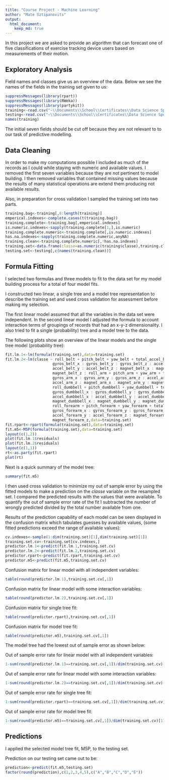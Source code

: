 ---
title: "Course Project - Machine Learning"
author: "Mate Sztipanovits"
output: 
  html_document: 
    keep_md: true 
---

In this project we are asked to provide an algorithm that can
forecast one of five classifications of exercise tracking device
users based on measurements of their motion.

## Exploratory Analysis

Field names and classes give us an overview of the data.
Below we see the names of the fields in the training set given to us:

```{r echo=FALSE}
suppressMessages(library(rpart))
suppressMessages(library(RWeka))
suppressMessages(library(partykit))
training<-read.csv("~\\Documents\\School\\Certificates\\Data Science Specialization\\Course 8 - Practical Machine Learning\\Course Project\\pml-training.csv")
testing<-read.csv("~\\Documents\\School\\Certificates\\Data Science Specialization\\Course 8 - Practical Machine Learning\\Course Project\\pml-testing.csv")
names(training)
```

The initial seven fields should be cut off because they are not relevant to 
to our task of predictive modelling. 

## Data Cleaning

In order to make my computations possible I included as much of the records 
as I could while staying with numeric and available values. I removed the 
first seven variables because they are not pertinent to model building.
I then removed variables that contained missing values because the results
of many statistical operations are extend them producing not available 
results. 

Also, in preparation for cross validation I sampled the training
set into two parts.

```{r echo=FALSE}
training.bag<-training[,8:length(training)]
emperical.indexes<-complete.cases(t(training.bag))
training.complete<-training.bag[,emperical.indexes]      
is.numeric.indexes<-sapply(training.complete[1,],is.numeric)
training.complete.numeric<-training.complete[,is.numeric.indexes]
has.na.indexes<-sapply(training.complete.numeric,anyNA)
training.clean<-training.complete.numeric[,!has.na.indexes]
training.set<-data.frame(classe=as.numeric(training$classe),training.clean)
testing.set<-testing[,c(names(training.clean))]
```

## Formula Fitting

I selected two formulas and three models to fit to the data set for
my model building process for a total of four model fits.

I constructed two linear, a single tree and a model tree representation 
to describe the training set and used cross validation for assessment 
before making my selection.

The first linear model assumed that all
the variables in the data set were independent. In the second linear model
I adjusted the formula to account interaction terms of groupings
of records that had an x-y-z dimensionality. I also tried to fit a single
(probability) tree and a model tree to the data.

The following plots show an overview of the linear models and the
single tree model (probability tree):

```{r echo=FALSE}
fit.lm.1<-lm(formula(training.set),data=training.set)
fit.lm.2<-lm(classe ~ roll_belt + pitch_belt + yaw_belt + total_accel_belt + 
                     gyros_belt_x : gyros_belt_y : gyros_belt_z : accel_belt_x : 
                     accel_belt_y : accel_belt_z : magnet_belt_x : magnet_belt_y : 
                     magnet_belt_z : roll_arm + pitch_arm + yaw_arm + total_accel_arm + 
                     gyros_arm_x : gyros_arm_y : gyros_arm_z : accel_arm_x : accel_arm_y : 
                     accel_arm_z : magnet_arm_x : magnet_arm_y : magnet_arm_z : 
                     roll_dumbbell + pitch_dumbbell + yaw_dumbbell + total_accel_dumbbell + 
                     gyros_dumbbell_x : gyros_dumbbell_y : gyros_dumbbell_z : 
                     accel_dumbbell_x : accel_dumbbell_y : accel_dumbbell_z : 
                     magnet_dumbbell_x : magnet_dumbbell_y : magnet_dumbbell_z : 
                     roll_forearm + pitch_forearm + yaw_forearm + total_accel_forearm + 
                     gyros_forearm_x : gyros_forearm_y : gyros_forearm_z : accel_forearm_x : 
                     accel_forearm_y : accel_forearm_z : magnet_forearm_x : magnet_forearm_y : 
                     magnet_forearm_z,data=training.set)
fit.rpart<-rpart(formula(training.set),data=training.set)
fit.m5<-M5P(formula(training.set),data=training.set)
layout(c(1,2))
plot(fit.lm.1$residuals)
plot(fit.lm.2$residuals)
layout(c(1,1))
rt<-as.party(fit.rpart)
plot(rt)
```

Next is a quick summary of the model tree:

```{r echo=FALSE}
summary(fit.m5)
```

I then used cross validation to minimize my out of sample error by using the fitted models
to make a prediction on the *classe* variable on the resampled set.
I compared the predicted results with the values that were available.
To quantify the out of sample error rate of the fit I subtracted the
number of wrongly predicted divided by the total number available from one.

Results of the prediction capability of each model can be seen displayed
in the confusion matrix which tabulates guesses by available values,
(some fitted predictions exceed the range of available values):

```{r echo=FALSE}
cv.indexes<-sample(1:dim(training.set)[1],dim(training.set)[1])
training.set.cv<-training.set[cv.indexes,]
predictor.lm.1<-predict(fit.lm.1,training.set.cv)
predictor.lm.2<-predict(fit.lm.2,training.set.cv)
predictor.rpart<-predict(fit.rpart,training.set.cv)
predictor.m5<-predict(fit.m5,training.set.cv)
```
Confusion matrix for linear model with all independent variables:
```{r echo=FALSE}
table(round(predictor.lm.1),training.set.cv[,1])
```
Confusion matrix for linear model with some interaction variables:
```{r echo=FALSE}
table(round(predictor.lm.2),training.set.cv[,1])
```
Confusion matrix for single tree fit:
```{r echo=FALSE}
table(round(predictor.rpart),training.set.cv[,1])
```
Confusion matrix for model tree fit:
```{r echo=FALSE}
table(round(predictor.m5),training.set.cv[,1])
```

The model tree had the lowest out of sample error as shown below: 

Out of sample error rate for linear model with all independent variables:
```{r echo=FALSE}
1-sum(round(predictor.lm.1)==training.set.cv[,1])/dim(training.set.cv)[1]
```
Out of sample error rate for linear model with some interaction variables:
```{r echo=FALSE}
1-sum(round(predictor.lm.2)==training.set.cv[,1])/dim(training.set.cv)[1]
```
Out of sample error rate for single tree fit:
```{r echo=FALSE}
1-sum(round(predictor.rpart)==training.set.cv[,1])/dim(training.set.cv)[1]
```
Out of sample error rate for model tree fit:
```{r echo=FALSE}
1-sum(round(predictor.m5)==training.set.cv[,1])/dim(training.set.cv)[1]
```

## Predictions

I applied the selected model tree fit, M5P, to the testing set.

Prediction on our testing set came out to be: 

```{r echo=FALSE}
prediction<-predict(fit.m5,testing.set)
factor(round(prediction),c(1,2,3,4,5),c("A","B","C","D","E"))
```
